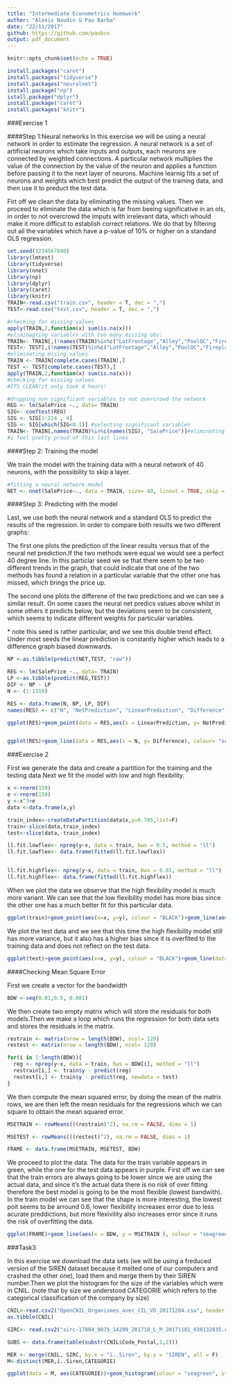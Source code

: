 ```yaml
---
title: "Intermediate Econometrics Homework"
author: "Alexis Naudin & Pau Barba"
date: "22/11/2017"
github: https://github.com/paubco
output: pdf_document
---
```


```r
knitr::opts_chunk$set(echo = TRUE)
```

```r
install.packages("caret")
install.packages("tidyverse")
install.packages("neuralnet")
install.package("np")
istall.package("dplyr")
install.package("caret")
install.packages("knitr")
```

###Exercise 1

####Step 1:Neural networks
In this exercise we will be using a neural network in order to estimate the regression. A neural network is a set of artificial neurons which take inputs and outputs, each neurons are connected by weighted connections. A particular network multiplies the value of the connection by the value of the neuron and applies a function before passing it to the next layer of neurons. Machine learnig fits a set of neurons and weights which best predict the output of the training data, and then use it to preduct the test data. 

Firt off we  clean the data by eliminating the missing values. Then we proceed to eliminate the data which is far from beeing significative in an ols, in order to not overcrowd the imputs with irrelevant data, which whould make it more difficut to establish correct relations. We do that by filtering out all the variables which have a p-value of 10% or higher on a standard OLS regression.

```r
set.seed(1234567890)
library(lmtest)
library(tidyverse)
library(nnet)
library(np)
library(dplyr)
library(caret)
library(knitr)
TRAIN<-read.csv("train.csv", header = T, dec = ",")
TEST<-read.csv("test.csv", header = T, dec = ",")
```

```r
#checking for missing values
apply(TRAIN,2,function(x) sum(is.na(x)))
#eliminagting variables with too many missing obs:
TRAIN<- TRAIN[,(!names(TRAIN)%in%c("LotFrontage","Alley","PoolQC","FireplaceQu", "Fence", "MiscFeature"))]
TEST<- TEST[,(!names(TEST)%in%c("LotFrontage","Alley","PoolQC","FireplaceQu", "Fence", "MiscFeature"))]
#eliminating mising values
TRAIN <- TRAIN[complete.cases(TRAIN),]
TEST <- TEST[complete.cases(TEST),]
apply(TRAIN,2,function(x) sum(is.na(x)))
#checking for missing values
#ITS CLEAN!it only took 4 hours!

#dropping non significant variables to not overcrowd the network
REG <- lm(SalePrice ~., data= TRAIN)
SIG<- coeftest(REG)
SIG <- SIG[1:224 , 4]
SIG <- SIG[which(SIG<0.1)] #selecting significant variables
TRAIN<- TRAIN[,names(TRAIN)%in%c(names(SIG), "SalePrice")]#eliminating non sig
#i feel pretty proud of this last lines

```

####Step 2: Training the model

We train the model with the training data with a neural network of 40 neurons,  with the possibility to skip a layer. 
```r
#fitting a neural network model
NET <- nnet(SalePrice~., data = TRAIN, size= 40, linout = TRUE, skip = TRUE)
```
####Step 3: Predicting with the model

Last, we use both the neural network and a standard OLS to predict the results of the regression. In order to compare both results we two different graphs:

The first one plots the prediction of the linear results versus that of the neural net prediction.If the two methods were equal we would see a perfect 40 degree line. In this particlar seed we se that there seem to be two different trends in the graph, that could indicate that one of the two methods has found a relation in a particular variable that the other one has missed, which brings the price up. 

The second one plots the differene of the two predictions and we can see a similar result. On some cases the neural net predics values above whilst in some others it predicts below, but the deviations seem to be consistent, which seems to indicate different weights for  particular variables.

\* note this seed is rather particular, and we see this double trend effect. Under most seeds the linear prediction is constantly higher which leads to a difference graph biased downwards. 


```r
NP <-as.tibble(predict(NET,TEST, "raw"))

REG <- lm(SalePrice ~., data= TRAIN)
LP <-as.tibble(predict(REG,TEST))
DIF <- NP - LP
N <- (1:1319)

RES <- data.frame(N, NP, LP, DIF)
names(RES) <- c("N", "NetPrediction", "LinearPrediction", "Difference")

ggplot(RES)+geom_point(data = RES,aes(x = LinearPrediction, y= NetPrediction), colour= "seagreen")


ggplot(RES)+geom_line(data = RES,aes(x = N, y= Difference), colour= "seagreen")
```

 


###Exercise 2

First we generate the data and create a partition for the training and the testing data.Next we fit the model with low and high flexibility.

```r
x <-rnorm(150)
e <-rnorm(150)
y <-x^3+e
data <-data.frame(x,y)

train_index<-createDataPartition(data$x,p=0.785,list=F) 
train<-slice(data,train_index)
test<-slice(data,-train_index)

ll.fit.lowflex<- npreg(y~x, data = train, bws = 0.5, method = "ll")
ll.fit.lowflex<- data.frame(fitted(ll.fit.lowflex))


ll.fit.highflex<- npreg(y~x, data = train, bws = 0.01, method = "ll")
ll.fit.highflex<- data.frame(fitted(ll.fit.highflex))
```


When we plot the data we observe that the high flexibility model is much more variant. We can see that the low flexibility model has more  bias since the other one has a much better fit for this particular data.
```r
ggplot(train)+geom_point(aes(x=x, y=y), colour = "BLACK")+geom_line(aes(x=x, y= ll.fit.lowflex), colour = "mediumorchid4")+geom_line(aes(x=x, y= ll.fit.highflex), colour = "seagreen")
```

We plot the test data and we see that this time the high flexibility model still has more variance, but it also has a higher bias since it is overfited to the training data and does not reflect on the test data.
```r
ggplot(test)+geom_point(aes(x=x, y=y), colour = "BLACK")+geom_line(data = train, aes(x=x, y= ll.fit.lowflex), colour = "mediumorchid4")+geom_line(data = train, aes(x=x, y= ll.fit.highflex), colour = "seagreen")

```

####Checking Mean Square Error

First we create a vector for the bandwidth

```r
BDW <-seq(0.01,0.5, 0.001)
```

We then create two empty matrix which will store the residuals for both models.Then we make a loop which runs the regression for both data sets and stores the residuals in the matrix.
```r
restrain <- matrix(nrow = length(BDW), ncol= 120)
restest <- matrix(nrow = length(BDW), ncol= 120)

for(i in 1:length(BDW)){
  reg <- npreg(y~x, data = train, bws = BDW[i], method = "ll")
  restrain[i,] <- train$y - predict(reg)
  restest[i,] <- train$y - predict(reg, newdata = test)
}
```

We then compute the mean squared error, by doing the mean of the matrix rows, we are then left the mean residuals for the regressions which we can square to obtain the mean squared error.

```r
MSETRAIN <- rowMeans(((restrain)^2), na.rm = FALSE, dims = 1)

MSETEST <- rowMeans(((restest)^2), na.rm = FALSE, dims = 1)

FRAME <- data.frame(MSETRAIN, MSETEST, BDW)
```

We proceed to plot the data. The data for the train variable appears in green, while the one for the test data appears in purple. First off we can see that the train errors are always going to be lower since we are using the actual data, and since it's the actual data there is no risk of over fitting therefore the best model is going to be the most flexible (lowest bandwith). In the train model we can see that the shape is more interesting, the lowest poit seems to be arround 0.6, lower flexibility increases error due to less acurate preddictions, but more flexivility also increases error since it runs the risk of overfitting the data.

```r
ggplot(FRAME)+geom_line(aes(x = BDW, y = MSETRAIN ), colour = "seagreen")+geom_line(aes(x = BDW, y = MSETEST ), colour = "mediumorchid4")
```

###Task3

In this exercise we download the data sets (we will be using a freduced version of the SIREN dataset because it melted one of our computers and crashed the other one), load them and merge them by their SIREN number.Then we plot the histogram for the size of the variables which were in CNIL. (note that by size we understood CATEGORIE which refers to the categorical classification of the company by size)
```r
CNIL<-read.csv2("OpenCNIL_Organismes_avec_CIL_VD_20171204.csv", header = T)
as.tibble(CNIL)

SIRC<- read.csv2("sirc-17804_9075_14209_201710_L_M_20171101_030132835.csv", header = T)

```

```r
SUBS <- data.frame(table(substr(CNIL$Code_Postal,1,2)))
```

```r
MER <- merge(CNIL, SIRC, by.x = "ï..Siren", by.y = "SIREN", all = F)
M<-distinct(MER,ï..Siren,CATEGORIE)

ggplot(data = M, aes(CATEGORIE))+geom_histogram(colour = "seagreen", stat = "count")
```